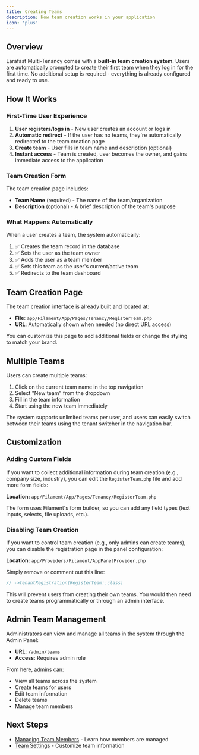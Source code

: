 ```yaml
---
title: Creating Teams
description: How team creation works in your application
icon: 'plus'
---
```


## Overview

Larafast Multi-Tenancy comes with a **built-in team creation system**. Users are automatically prompted to create their first team when they log in for the first time. No additional setup is required - everything is already configured and ready to use.

## How It Works

### First-Time User Experience

1. **User registers/logs in** - New user creates an account or logs in
2. **Automatic redirect** - If the user has no teams, they're automatically redirected to the team creation page
3. **Create team** - User fills in team name and description (optional)
4. **Instant access** - Team is created, user becomes the owner, and gains immediate access to the application

### Team Creation Form

The team creation page includes:
- **Team Name** (required) - The name of the team/organization
- **Description** (optional) - A brief description of the team's purpose

### What Happens Automatically

When a user creates a team, the system automatically:
1. ✅ Creates the team record in the database
2. ✅ Sets the user as the team owner
3. ✅ Adds the user as a team member
4. ✅ Sets this team as the user's current/active team
5. ✅ Redirects to the team dashboard

## Team Creation Page

The team creation interface is already built and located at:
- **File**: `app/Filament/App/Pages/Tenancy/RegisterTeam.php`
- **URL**: Automatically shown when needed (no direct URL access)

You can customize this page to add additional fields or change the styling to match your brand.

## Multiple Teams

Users can create multiple teams:

1. Click on the current team name in the top navigation
2. Select "New team" from the dropdown
3. Fill in the team information
4. Start using the new team immediately

The system supports unlimited teams per user, and users can easily switch between their teams using the tenant switcher in the navigation bar.

## Customization

### Adding Custom Fields

If you want to collect additional information during team creation (e.g., company size, industry), you can edit the `RegisterTeam.php` file and add more form fields:

**Location:** `app/Filament/App/Pages/Tenancy/RegisterTeam.php`

The form uses Filament's form builder, so you can add any field types (text inputs, selects, file uploads, etc.).

### Disabling Team Creation

If you want to control team creation (e.g., only admins can create teams), you can disable the registration page in the panel configuration:

**Location:** `app/Providers/Filament/AppPanelProvider.php`

Simply remove or comment out this line:
```php
// ->tenantRegistration(RegisterTeam::class)
```

This will prevent users from creating their own teams. You would then need to create teams programmatically or through an admin interface.

## Admin Team Management

Administrators can view and manage all teams in the system through the Admin Panel:
- **URL**: `/admin/teams`
- **Access**: Requires admin role

From here, admins can:
- View all teams across the system
- Create teams for users
- Edit team information
- Delete teams
- Manage team members

## Next Steps

- [Managing Team Members](/multi-tenancy/teams/managing-members) - Learn how members are managed
- [Team Settings](/multi-tenancy/teams/team-settings) - Customize team information
